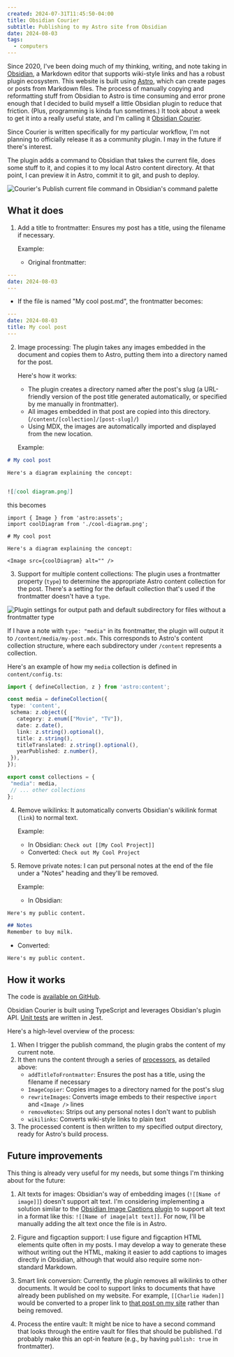 ```yaml
---
created: 2024-07-31T11:45:50-04:00
title: Obsidian Courier
subtitle: Publishing to my Astro site from Obsidian
date: 2024-08-03
tags:
  - computers
---
```



Since 2020, I've been doing much of my thinking, writing, and note taking in [Obsidian](https://obsidian.md/), a Markdown editor that supports wiki-style links and has a robust plugin ecosystem. This website is built using [Astro](https://astro.build/), which can create pages or posts from Markdown files. The process of manually copying and reformatting stuff from Obsidian to Astro is time consuming and error prone enough that I decided to build myself a little Obsidian plugin to reduce that friction. (Plus, programming is kinda fun sometimes.) It took about a week to get it into a really useful state, and I'm calling it [Obsidian Courier](https://github.com/nadavspi/obsidian-courier).

Since Courier is written specifically for my particular workflow, I'm not planning to officially release it as a community plugin. I may in the future if there's interest.

The plugin adds a command to Obsidian that takes the current file, does some stuff to it, and copies it to my local Astro content directory. At that point, I can preview it in Astro, commit it to git, and push to deploy.

<Image src={courierCommand} alt="Courier's Publish current file command in Obsidian's command palette" />

## What it does

1. Add a title to frontmatter: Ensures my post has a title, using the filename if necessary.

   Example:
   - Original frontmatter:
```yaml
---
date: 2024-08-03
---
```
   - If the file is named "My cool post.md", the frontmatter becomes:
```yaml
---
date: 2024-08-03
title: My cool post
---
```

2. Image processing: The plugin takes any images embedded in the document and copies them to Astro, putting them into a directory named for the post.

   Here's how it works:
   - The plugin creates a directory named after the post's slug (a URL-friendly version of the post title generated automatically, or specified by me manually in frontmatter).
   - All images embedded in that post are copied into this directory. (`/content/[collection]/[post-slug]/`)
   - Using MDX, the images are automatically imported and displayed from the new location.

   Example:
```markdown
# My cool post

Here's a diagram explaining the concept:


![[cool diagram.png]]
```

this becomes

```mdx
import { Image } from 'astro:assets';
import coolDiagram from './cool-diagram.png';

# My cool post

Here's a diagram explaining the concept:

<Image src={coolDiagram} alt="" />
```

3. Support for multiple content collections:  The plugin uses a frontmatter property (`type`) to determine the appropriate Astro content collection for the post. There's a setting for the default collection that's used if the frontmatter doesn't have a `type`.

<Image src={courierSettings} alt="Plugin settings for output path and default subdirectory for files without a frontmatter type" />

   If I have a note with `type: "media"` in its frontmatter, the plugin will output it to `/content/media/my-post.mdx`. This corresponds to Astro's content collection structure, where each subdirectory under `/content` represents a collection.

   Here's an example of how my `media` collection is defined in `content/config.ts`:

```typescript
import { defineCollection, z } from 'astro:content';

const media = defineCollection({
 type: 'content', 
 schema: z.object({
   category: z.enum(["Movie", "TV"]),
   date: z.date(),
   link: z.string().optional(),
   title: z.string(),
   titleTranslated: z.string().optional(),
   yearPublished: z.number(),
 }),
});

export const collections = {
 "media": media,
 // ... other collections
};
```


4. Remove wikilinks: It automatically converts Obsidian's wikilink format (`link`) to normal text. 

   Example:
   - In Obsidian: `Check out [[My Cool Project]]`
   - Converted: `Check out My Cool Project`

5. Remove private notes: I can put personal notes at the end of the file under a "Notes" heading and they'll be removed.

   Example:
   - In Obsidian: 
```markdown
Here's my public content.

## Notes
Remember to buy milk.
```

   - Converted:
```
Here's my public content.
```


## How it works

The code is [available on GitHub](https://github.com/nadavspi/obsidian-courier).

Obsidian Courier is built using TypeScript and leverages Obsidian's plugin API. [Unit tests](https://github.com/nadavspi/obsidian-courier/tree/main/tests) are written in Jest. 

Here's a high-level overview of the process:

1. When I trigger the publish command, the plugin grabs the content of my current note.
2. It then runs the content through a series of [processors](https://github.com/nadavspi/obsidian-courier/tree/main/src/processors), as detailed above:
   - `addTitleToFrontmatter`: Ensures the post has a title, using the filename if necessary
   - `ImageCopier`: Copies images to a directory named for the post's slug
   - `rewriteImages`: Converts image embeds to their respective `import` and `<Image />` lines
   - `removeNotes`: Strips out any personal notes I don't want to publish
   - `wikilinks`: Converts wiki-style links to plain text
3. The processed content is then written to my specified output directory, ready for Astro's build process.

## Future improvements

This thing is already very useful for my needs, but some things I'm thinking about for the future:

1. Alt texts for images: Obsidian's way of embedding images (`![[Name of image]]`) doesn't support alt text. I'm considering implementing a solution similar to the [Obsidian Image Captions plugin](https://github.com/alangrainger/obsidian-image-captions) to support alt text in a format like this: `![[Name of image|alt text]]`. For now, I'll be manually adding the alt text once the file is in Astro.

2. Figure and figcaption support: I use figure and figcaption HTML elements quite often in my posts. I may develop a way to generate these without writing out the HTML, making it easier to add captions to images directly in Obsidian, although that would also require some non-standard Markdown.

3. Smart link conversion: Currently, the plugin removes all wikilinks to other documents. It would be cool to support links to documents that have already been published on my website. For example, `[[Charlie Haden]]` would be converted to a proper link to [that post on my site](https://nadav.is/notes/charlie-haden) rather than being removed. 

4. Process the entire vault: It might be nice to have a second command that looks through the entire vault for files that should be published. I'd probably make this an opt-in feature (e.g., by having `publish: true` in frontmatter). 

